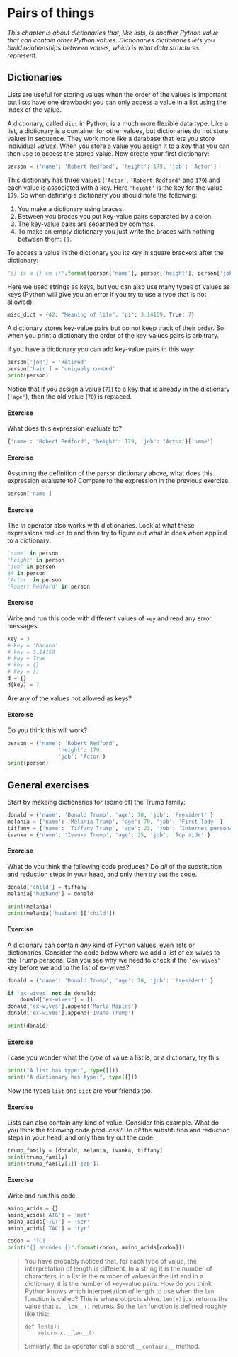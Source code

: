 # Pairs of things {#sec-dictionaries}

<!-- \includegraphics[height=\fontcharht\font`\B]{picture.png} -->

*This chapter is about dictionaries that, like lists, is another Python value that can contain other Python values. Dictionaries dictionaries lets you build relationships between values, which is what data structures represent.*

## Dictionaries {.unnumbered}

Lists are useful for storing values when the order of the values is important but lists have one drawback: you can only access a value in a list using the index of the value.

A dictionary, called `dict` in Python, is a much more flexible data type. Like a list, a dictionary is a container for other values, but dictionaries do not store values in sequence. They work more like a database that lets you store individual *values*. When you store a value you assign it to a *key* that you can then use to access the stored value. Now create your first dictionary:

```python
person = {'name': 'Robert Redford', 'height': 179, 'job': 'Actor'}
```

This dictionary has three values (`'Actor'`, `'Robert Redford'` and `179`) and each value is associated with a key. Here `'height'` is the key for the value `179`. So when defining a dictionary you should note the following:

1. You make a dictionary using braces.
2. Between you braces you put key-value pairs separated by a colon.
3. The key-value pairs are separated by commas.
4. To make an empty dictionary you just write the braces with nothing between them: `{}`.

To access a value in the dictionary you its key in square brackets after the dictionary:

```python
"{} is a {} cm {}".format(person['name'], person['height'], person['job'])
```

Here we used strings as keys, but you can also use many types of values as keys (Python will give you an error if you try to use a type that is not allowed):

```python
misc_dict = {42: "Meaning of life", "pi": 3.14159, True: 7}
```

A dictionary stores key-value pairs but do not keep track of their order. So when you print a dictionary the order of the key-values pairs is arbitrary.

If you have a dictionary you can add key-value pairs in this way:

```python
person['job'] = 'Retired'
person['hair'] = 'uniquely combed'
print(person)
```

Notice that if you assign a value (`71`) to a key that is already in the dictionary (`'age'`), then the old value (`70`) is replaced.

#### Exercise
What does this expression evaluate to?

```python
{'name': 'Robert Redford', 'height': 179, 'job': 'Actor'}['name']
```

#### Exercise
Assuming the definition of the `person` dictionary above, what does this expression evaluate to? Compare to the expression in the previous exercise.

```python
person['name']
```

#### Exercise
The *in* operator also works with dictionaries. Look at what these expressions reduce to and then try to figure out what *in* does when applied to a dictionary:

```python
'name' in person
'height' in person
'job' in person
84 in person
'Actor' in person
'Robert Redford' in person
```

#### Exercise
Write and run this code with different values of `key` and read any error messages.

```python
key = 3
# key = 'banana'
# key = 3.14159
# key = True
# key = {}
# key = []
d = {}
d[key] = 7
```

Are any of the values not allowed as keys?

#### Exercise
Do you think this will work?

```python
person = {'name': 'Robert Redford', 
                'height': 179,
                'job': 'Actor'}
print(person)
```

## General exercises {.unnumbered}

<!-- TODO: Find annother example than Donald Trump -->

Start by makeing dictionaries for (some of) the Trump family:

```python
donald = {'name': 'Donald Trump', 'age': 70, 'job': 'President' }
melania = {'name': 'Melania Trump', 'age': 70, 'job': 'First lady' }
tiffany = {'name': 'Tiffany Trump', 'age': 23, 'job': 'Internet personality' }
ivanka = {'name': 'Ivanka Trump', 'age': 35, 'job': 'Top aide' }
```

#### Exercise
What do you think the following code produces? Do *all* of the substitution and reduction steps in your head, and only then try out the code.

```python
donald['child'] = tiffany
melania['husband'] = donald

print(melania)
print(melania['husband']['child'])
```

#### Exercise
A dictionary can contain *any* kind of Python values, even lists or dictionaries. Consider the code below where we add a list of ex-wives to the Trump persona. Can you see why we need to check if the `'ex-wives'` key before we add to the list of ex-wives?

```python
donald = {'name': 'Donald Trump', 'age': 70, 'job': 'President' }

if 'ex-wives' not in donald:
    donald['ex-wives'] = []
donald['ex-wives'].append('Marla Maples')
donald['ex-wives'].append('Ivana Trump')

print(donald)
```

#### Exercise
I case you wonder what the *type* of value a list is, or a dictionary, try this:

```python
print("A list has type:", type([]))
print("A dictionary has type:", type({}))
```

Now the types `list` and `dict` are your friends too.

#### Exercise
Lists can also contain any kind of value. Consider this example. What do you think the following code produces? Do *all* the substitution and reduction steps in your head, and only then try out the code.

```python
trump_family = [donald, melania, ivanka, tiffany]
print(trump_family)
print(trump_family[1]['job'])
```

#### Exercise
Write and run this code

```python
amino_acids = {}
amino_acids['ATG'] = 'met'
amino_acids['TCT'] = 'ser'
amino_acids['TAC'] = 'tyr'

codon = 'TCT'
print("{} encodes {}".format(codon, amino_acids[codon]))
```


> You have probably noticed that, for each type of value, the interpretation of length is different. In a string it is the number of characters, in a list is the number of values in the list and in a dictionary, it is the number of key-value pairs. How do you think Python knows which interpretation of length to use when the `len` function is called? This is where objects shine. `len(x)` just returns the value that `x.__len__()` returns. So the `len` function is defined roughly like this:
> ```
> def len(x):
>     return x.__len__()
> ```
>
> Similarly, the `in` operator call a secret `__contains__` method. 

